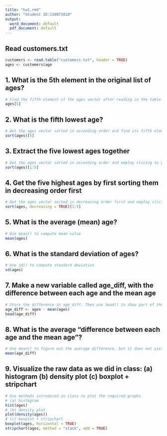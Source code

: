 ---
title: "hw1.rmd"
author: "Student ID:110071010"
output:
  word_document: default
  pdf_document: default
---

## Read customers.txt

```{r}
customers <- read.table("customers.txt", header = TRUE)
ages <- customers$age
```

## 1. What is the 5th element in the original list of ages?

```{r}
# Find the fifth element of the ages vector after reading in the table
ages[5]
```

## 2. What is the fifth lowest age?

```{r}
# Get the ages vector sorted in ascending order and find its fifth element
sort(ages)[5]
```

## 3. Extract the five lowest ages together

```{r}
# Get the ages vector sorted in ascending order and employ slicing to get the first five elements
sort(ages)[1:5]
```

## 4. Get the five highest ages by first sorting them in decreasing order first

```{r}
# Get the ages vector sorted in decreasing order first and employ slicing to get the first five elements
sort(ages, decreasing = TRUE)[1:5]
```

## 5. What is the average (mean) age?

```{r}
# Use mean() to compute mean value
mean(ages)
```

## 6. What is the standard deviation of ages?

```{r}
# Use sd() to compute standard deviation
sd(ages)
```

## 7. Make a new variable called age_diff, with the difference between each age and the mean age

```{r}
# Store the difference in age_diff. Then use head() to show part of the resulting vector
age_diff <- ages - mean(ages)
head(age_diff)
```

## 8. What is the average "difference between each age and the mean age"?

```{r}
# Use mean() to figure out the average difference, but it does not yield a zero
mean(age_diff)
```

## 9. Visualize the raw data as we did in class: (a) histogram (b) density plot (c) boxplot + stripchart

```{r}
# Use methods introduced in class to plot the required graphs
# (a) histogram
hist(ages)
# (b) density plot
plot(density(ages))
# (c) boxplot + stripchart
boxplot(ages, horizontal = TRUE)
stripchart(ages, method = "stack", add = TRUE)
```
